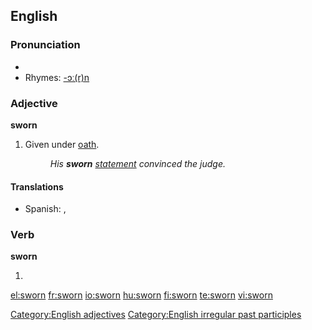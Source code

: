 ==English==

===Pronunciation===
*{{IPA|/'swoɻn/}}
*Rhymes: [[Rhymes:English:-ɔː(r)n|-ɔː(r)n]]

===Adjective===
'''sworn'''
#Given under [[oath]].
#:''His '''sworn''' [[statement]] convinced the judge.''
[[Category:English adjectives]]


====Translations====
{{trans-top|Given under oath}}
{{trans-mid}}
*Spanish: {{t-|es|jurado}}, {{t|es|jurada}}
{{trans-bottom}}

===Verb===
'''sworn'''
# {{past participle of|[[swear]]}}

[[Category:English irregular past participles]]

[[el:sworn]]
[[fr:sworn]]
[[io:sworn]]
[[hu:sworn]]
[[fi:sworn]]
[[te:sworn]]
[[vi:sworn]]